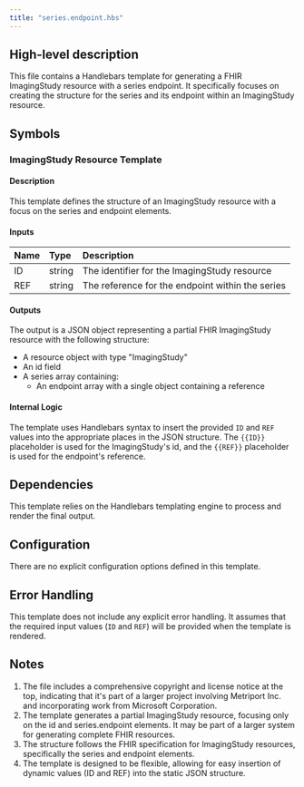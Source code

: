```yaml
---
title: "series.endpoint.hbs"
---
```


## High-level description
This file contains a Handlebars template for generating a FHIR ImagingStudy resource with a series endpoint. It specifically focuses on creating the structure for the series and its endpoint within an ImagingStudy resource.

## Symbols

### ImagingStudy Resource Template
#### Description
This template defines the structure of an ImagingStudy resource with a focus on the series and endpoint elements.

#### Inputs
| Name | Type | Description |
|:-----|:-----|:------------|
| ID | string | The identifier for the ImagingStudy resource |
| REF | string | The reference for the endpoint within the series |

#### Outputs
The output is a JSON object representing a partial FHIR ImagingStudy resource with the following structure:
- A resource object with type "ImagingStudy"
- An id field
- A series array containing:
  - An endpoint array with a single object containing a reference

#### Internal Logic
The template uses Handlebars syntax to insert the provided `ID` and `REF` values into the appropriate places in the JSON structure. The `{{ID}}` placeholder is used for the ImagingStudy's id, and the `{{REF}}` placeholder is used for the endpoint's reference.

## Dependencies
This template relies on the Handlebars templating engine to process and render the final output.

## Configuration
There are no explicit configuration options defined in this template.

## Error Handling
This template does not include any explicit error handling. It assumes that the required input values (`ID` and `REF`) will be provided when the template is rendered.

## Notes
1. The file includes a comprehensive copyright and license notice at the top, indicating that it's part of a larger project involving Metriport Inc. and incorporating work from Microsoft Corporation.
2. The template generates a partial ImagingStudy resource, focusing only on the id and series.endpoint elements. It may be part of a larger system for generating complete FHIR resources.
3. The structure follows the FHIR specification for ImagingStudy resources, specifically the series and endpoint elements.
4. The template is designed to be flexible, allowing for easy insertion of dynamic values (ID and REF) into the static JSON structure.